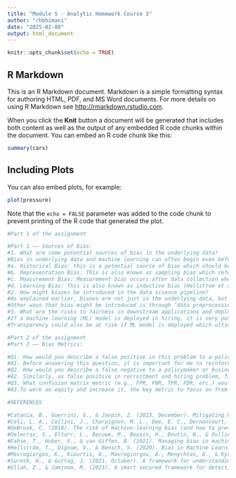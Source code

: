 ```yaml
---
title: "Module 5 - Analytic Homework Course 3"
author: "rhbhimani"
date: "2025-02-08"
output: html_document
---
```


```r
knitr::opts_chunk$set(echo = TRUE)
```

## R Markdown

This is an R Markdown document. Markdown is a simple formatting syntax for authoring HTML, PDF, and MS Word documents. For more details on using R Markdown see <http://rmarkdown.rstudio.com>.

When you click the **Knit** button a document will be generated that includes both content as well as the output of any embedded R code chunks within the document. You can embed an R code chunk like this:

```r
summary(cars)
```

## Including Plots

You can also embed plots, for example:

```r
plot(pressure)
```

Note that the `echo = FALSE` parameter was added to the code chunk to prevent printing of the R code that generated the plot.


```r
#Part 1 of the assignment

#Part 1 –– Sources of Bias:
#1. What are some potential sources of bias in the underlying data?
#Bias in underlying data and machine learning can often begin even before the data has come to us for further analysis. More often the sources of bias start from the very initial stage where data collection instrument is designed, and data is collected (Suresh & Guttag, 2021). Based on that, some key sources of bias that have been discussed in class include: 
#a.	Historical Bias: this is a potential source of bias which should be acknowledged even before the data collection process has started (Hellstrom et al., 2020). For example, if past hiring decision by the HR showed more inclination towards certain socio-demographic groups than others, the underlying data and the ML model trained on this underlying data may re-learn and reinforce those patterns. 
#b.	Representation Bias: This is also known as sampling bias which refers to misrepresentation or under-representation of the sub-sample that the study or research is targeting (Catania et al., 2023). It means that the underlying dataset does not represent all demographics fairly such as certain gender or race is not considered making the prediction of the ML model skewed.  
#c.	Measurement Bias: Measurement bias occurs after data collection where model can inherit personal biases as humans label training data inconsistently due to their own biases (Suresh & Guttag, 2021). 
#d.	Learning Bias: This is also known as inductive bias (Hellstrom et al., 2020) and refers to the models which are learning on datasets split for testing and training. 
#2. How might biases be introduced in the data science pipeline?
#As explained earlier, biases are not just in the underlying data, but there are multiple stages prior to and after data collection that bias can emerge in the machine learning pipeline (Mikołajczyk-Bareła & Grochowski, 2023). This might be introduced in the form of ‘problem definition’ (Suresh & Guttag, 2021). For example, if the HR’s hiring model is trained to prefer ‘culturally fit’ individual than seeking ‘objective skills’ in the candidate, it may favor only people similar to past hires reinforcing the past bias. 
#Other ways that bias might be introduced is through ‘data preprocessing’ whereby decisions are made as to how to handle missing data, normalizing features or filtering records on the basis of demographic can potentially introduce bias. Moreover, the paper of Suresh and Guttag (2021) highlights that most often algorithms used after model is trained might contribute to biases present in the underlying data, especially if the data overfits to historical hiring patterns. Finally, evaluation metrics can also be a potential source of introducing bias since fairness was not considered early on, leading to biased outcomes going unnoticed. Hence, a biased pipeline leads to biased decisions (Celi et al., 2022). 
#3. What are the risks to fairness in downstream applications and deployment of the model described?
#If a machine learning (ML) model is deployed in hiring, it is very possible that the risks of fairness may increase (DeBrusk, 2018). For example, if the ML model is trained to favor certain socio-demographic characteristics in an individual over others, it might be the case where qualified candidates from underrepresented groups would be unfairly screened out leading to unequal opportunities for many groups. 
#Transparency could also be at risk if ML model is deployed which ultimately leads to unfair decision making. For example, if the candidates don’t know the reason due to which they were rejected, they would have no way to argue against or correct the potential errors. This also leads to a lot of discriminatory hiring which results in legal and ethical concerns in terms of fairness (Fahse et al., 2021). For example, in this way equal opportunity laws are violated which can be damaging to a company’s reputation. 
```


```r
#Part 2 of the assignment
#Part 2 –– Bias Metrics:

#Q1. How would you describe a false positive in this problem to a policymaker or business owner? What’s the potential harm/cost of one?
#A1. Before answering this question, it is important for me to reinforce the problem being discussed which is biasness in recruitment and hiring decisions. So, a false positive in hiring would mean that the ML model did not accurately predict that a certain individual may be fit for the job when in real that individual would not be fit for the job (Ullah & Jamjoom, 2023). Potential harm for a policymaker or business owner maybe the loss of productivity which maybe felt after hiring someone who is underqualified compared to the candidate who was not selected which would eventually affect the team’s efficiency and business performance. Similarly, if the hired candidate does not perform well or ends up leaving the company it would cost the company more than it would have if it hired the candidate who was qualified but did not meet the ML model’s socio-demographic criteria. For policymakers this could also mean that the company is unintentionally favouring certain demographic groups and might raise fairness concern due to existing inequalities in the company’s staff. 
#Q2. How would you describe a false negative to a policymaker or business owner? What’s the potential harm/cost of one?
#A2. Similarly, as false positive in recruitment and hiring problem, false negative means that ML model is inaccurately predicting a highly qualified candidate as unsuitable leading to their rejection (Delecraz et al., 2022). Potential harm/cost of hiring in a false negative way could include missing out on good talent and skilled candidate. If false negative of ML models favours certain demographic groups, it may affect underrepresented groups. One example of this could be rejecting strong female candidates in roles where often only men have been employed in the past due to historical bias. Thos adds to workplace inequality. Furthermore, it could lead to competitive disadvantage because the ML model keeps filtering out the most skilled and qualified candidates for the job instead of hiring them. For policymakers and business owners this leads to reduced economic mobility and barriers to opportunity, particularly for underrepresented groups. 
#Q3. What confusion matrix metric (e.g., FPR, FNR, TPR, FDR, etc.) would you choose to focus on in terms of equity for this case? Think of fairness
#A3.To work on equity and increase it, the key metric to focus on from the confusion matrix would be the false negative rate (FNR) – the matrix as discussed earlier rejects the candidate which are qualified for the job. Focusing on FNR would mean correcting a model which filters out many good candidates unfairly, which disproportionately effects historically underrepresented groups if bias exists in the model. Reducing the false negative rate in hiring ML model would mean that more candidates who are skilled and deserve the job role get a fair chance. Whereas false positive rate is also super important to focus on, I feel greater ethical and fairness concern in hiring is preventing talented individuals from being incorrectly filtered out. 
```


```r
#REFERENCES 

#Catania, B., Guerrini, G., & Janpih, Z. (2023, December). Mitigating Representation Bias in Data Transformations: A Constraint-based Optimization Approach. In 2023 IEEE International Conference on Big Data (BigData) (pp. 4127-4136). IEEE.
#Celi, L. A., Cellini, J., Charpignon, M. L., Dee, E. C., Dernoncourt, F., Eber, R., ... & Yao, S. (2022). Sources of bias in artificial intelligence that perpetuate healthcare disparities—A global review. PLOS Digital Health, 1(3), e0000022.
#DeBrusk, C. (2018). The risk of machine-learning bias (and how to prevent it). MIT Sloan Management Review, 15(1).
#Delecraz, S., Eltarr, L., Becuwe, M., Bouxin, H., Boutin, N., & Oullier, O. (2022, May). Making recruitment more inclusive: Unfairness monitoring with a job matching machine-learning algorithm. In Proceedings of the 2nd International Workshop on Equitable Data and Technology (pp. 34-41).
#Fahse, T., Huber, V., & van Giffen, B. (2021). Managing bias in machine learning projects. In Innovation Through Information Systems: Volume II: A Collection of Latest Research on Technology Issues (pp. 94-109). Springer International Publishing.
#Hellström, T., Dignum, V., & Bensch, S. (2020). Bias in Machine Learning--What is it Good for?. arXiv preprint arXiv:2004.00686.
#Mavrogiorgos, K., Kiourtis, A., Mavrogiorgou, A., Menychtas, A., & Kyriazis, D. (2024). Bias in Machine Learning: A Literature Review. Applied Sciences, 14(19), 8860.
#Suresh, H., & Guttag, J. (2021, October). A framework for understanding sources of harm throughout the machine learning life cycle. In Proceedings of the 1st ACM Conference on Equity and Access in Algorithms, Mechanisms, and Optimization (pp. 1-9).
#Ullah, Z., & Jamjoom, M. (2023). A smart secured framework for detecting and averting online recruitment fraud using ensemble machine learning techniques. PeerJ Computer Science, 9, e1234.
```



